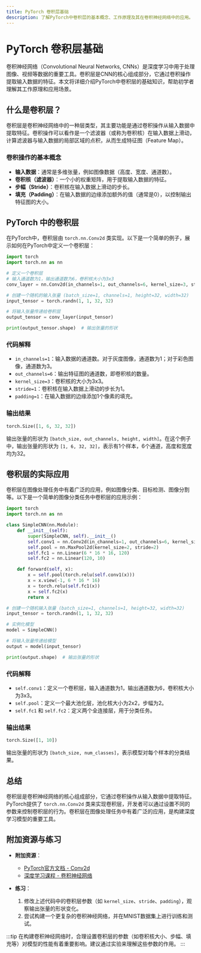 ```yaml
---
title: PyTorch 卷积层基础
description: 了解PyTorch中卷积层的基本概念、工作原理及其在卷积神经网络中的应用。
---
```


# PyTorch 卷积层基础

卷积神经网络（Convolutional Neural Networks, CNNs）是深度学习中用于处理图像、视频等数据的重要工具。卷积层是CNN的核心组成部分，它通过卷积操作提取输入数据的特征。本文将详细介绍PyTorch中卷积层的基础知识，帮助初学者理解其工作原理和应用场景。

## 什么是卷积层？

卷积层是卷积神经网络中的一种层类型，其主要功能是通过卷积操作从输入数据中提取特征。卷积操作可以看作是一个滤波器（或称为卷积核）在输入数据上滑动，计算滤波器与输入数据的局部区域的点积，从而生成特征图（Feature Map）。

### 卷积操作的基本概念

- **输入数据**：通常是多维张量，例如图像数据（高度、宽度、通道数）。
- **卷积核（滤波器）**：一个小的权重矩阵，用于提取输入数据的特征。
- **步幅（Stride）**：卷积核在输入数据上滑动的步长。
- **填充（Padding）**：在输入数据的边缘添加额外的值（通常是0），以控制输出特征图的大小。

## PyTorch 中的卷积层

在PyTorch中，卷积层由 `torch.nn.Conv2d` 类实现。以下是一个简单的例子，展示如何在PyTorch中定义一个卷积层：

```python
import torch
import torch.nn as nn

# 定义一个卷积层
# 输入通道数为1，输出通道数为6，卷积核大小为3x3
conv_layer = nn.Conv2d(in_channels=1, out_channels=6, kernel_size=3, stride=1, padding=1)

# 创建一个随机的输入张量 (batch_size=1, channels=1, height=32, width=32)
input_tensor = torch.randn(1, 1, 32, 32)

# 将输入张量传递给卷积层
output_tensor = conv_layer(input_tensor)

print(output_tensor.shape)  # 输出张量的形状
```

### 代码解释

- `in_channels=1`：输入数据的通道数。对于灰度图像，通道数为1；对于彩色图像，通道数为3。
- `out_channels=6`：输出特征图的通道数，即卷积核的数量。
- `kernel_size=3`：卷积核的大小为3x3。
- `stride=1`：卷积核在输入数据上滑动的步长为1。
- `padding=1`：在输入数据的边缘添加1个像素的填充。

### 输出结果

```python
torch.Size([1, 6, 32, 32])
```

输出张量的形状为 `[batch_size, out_channels, height, width]`。在这个例子中，输出张量的形状为 `[1, 6, 32, 32]`，表示有1个样本，6个通道，高度和宽度均为32。

## 卷积层的实际应用

卷积层在图像处理任务中有着广泛的应用，例如图像分类、目标检测、图像分割等。以下是一个简单的图像分类任务中卷积层的应用示例：

```python
import torch
import torch.nn as nn

class SimpleCNN(nn.Module):
    def __init__(self):
        super(SimpleCNN, self).__init__()
        self.conv1 = nn.Conv2d(in_channels=1, out_channels=6, kernel_size=3, stride=1, padding=1)
        self.pool = nn.MaxPool2d(kernel_size=2, stride=2)
        self.fc1 = nn.Linear(6 * 16 * 16, 120)
        self.fc2 = nn.Linear(120, 10)

    def forward(self, x):
        x = self.pool(torch.relu(self.conv1(x)))
        x = x.view(-1, 6 * 16 * 16)
        x = torch.relu(self.fc1(x))
        x = self.fc2(x)
        return x

# 创建一个随机输入张量 (batch_size=1, channels=1, height=32, width=32)
input_tensor = torch.randn(1, 1, 32, 32)

# 实例化模型
model = SimpleCNN()

# 将输入张量传递给模型
output = model(input_tensor)

print(output.shape)  # 输出张量的形状
```

### 代码解释

- `self.conv1`：定义一个卷积层，输入通道数为1，输出通道数为6，卷积核大小为3x3。
- `self.pool`：定义一个最大池化层，池化核大小为2x2，步幅为2。
- `self.fc1` 和 `self.fc2`：定义两个全连接层，用于分类任务。

### 输出结果

```python
torch.Size([1, 10])
```

输出张量的形状为 `[batch_size, num_classes]`，表示模型对每个样本的分类结果。

## 总结

卷积层是卷积神经网络的核心组成部分，它通过卷积操作从输入数据中提取特征。PyTorch提供了 `torch.nn.Conv2d` 类来实现卷积层，开发者可以通过设置不同的参数来控制卷积层的行为。卷积层在图像处理任务中有着广泛的应用，是构建深度学习模型的重要工具。

## 附加资源与练习

- **附加资源**：
  - [PyTorch官方文档 - Conv2d](https://pytorch.org/docs/stable/generated/torch.nn.Conv2d.html)
  - [深度学习课程 - 卷积神经网络](https://www.deeplearning.ai/courses/deep-learning-specialization/)

- **练习**：
  1. 修改上述代码中的卷积层参数（如 `kernel_size`、`stride`、`padding`），观察输出张量的形状变化。
  2. 尝试构建一个更复杂的卷积神经网络，并在MNIST数据集上进行训练和测试。

:::tip
在构建卷积神经网络时，合理设置卷积层的参数（如卷积核大小、步幅、填充等）对模型的性能有着重要影响。建议通过实验来理解这些参数的作用。
:::
